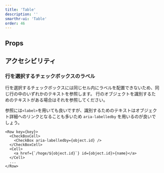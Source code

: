```yaml
---
title: 'Table'
description: ''
smarthr-ui: 'Table'
order: 46
---
```


<ComponentStory name="Table" />

## Props

<ComponentPropsTable name="Table" showTitle />
<ComponentPropsTable name="Th" showTitle />
<ComponentPropsTable name="Td" showTitle />

## アクセシビリティ

### 行を選択するチェックボックスのラベル

行を選択するチェックボックスには同じセル内にラベルを配置できないため、同じ行の中のいずれかのテキストを参照します。
行のオブジェクトを識別するためのテキストがある場合はそれを参照してください。

参照には`<label>`を用いても良いですが、識別するためのテキストはオブジェクト詳細へのリンクとなることも多いため `aria-labelledby` を用いるのが良いでしょう。

```tsx
<Row key={key}>
  <CheckBoxCell>
    <CheckBox aria-labelledby={object.id} />
  </CheckBoxCell>
  <Cell>
    <a href={`/hoge/${object.id}`} id={object.id}>{name}</a>
  </Cell>
  ...
</Row>
```
